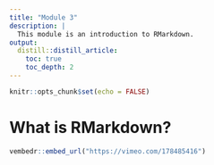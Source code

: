 ```yaml
---
title: "Module 3"
description: |
  This module is an introduction to RMarkdown.
output: 
  distill::distill_article:
    toc: true
    toc_depth: 2
---
```


```r
knitr::opts_chunk$set(echo = FALSE)
```

# What is RMarkdown?

```r
vembedr::embed_url("https://vimeo.com/178485416")
```



